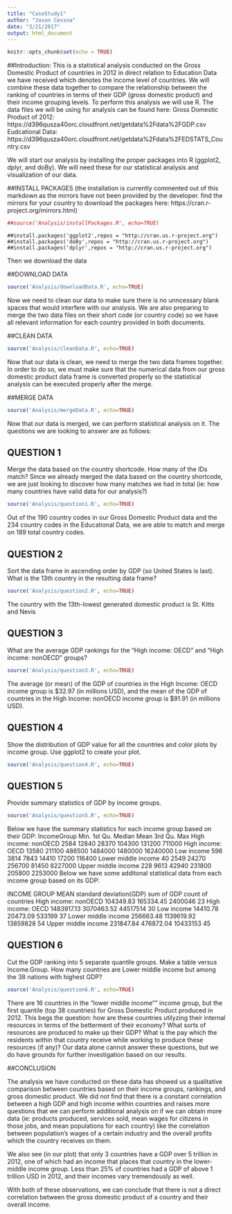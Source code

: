 ```yaml
---
title: "CaseStudy1"
author: "Jason Cessna"
date: "3/21/2017"
output: html_document
---
```


```r
knitr::opts_chunk$set(echo = TRUE)
```

##Introduction:
This is a statistical analysis conducted on the Gross Domestic Product of countries in 2012 in direct relation to Education Data we have received which denotes the income level of countries. We will combine these data together to compare the relationship between the ranking of countries in terms of their GDP (gross domestic product) and their income grouping levels. To perform this analysis we will use R. The data files we will be using for analysis can be found here:
Gross Domestic Product of 2012:
https://d396qusza40orc.cloudfront.net/getdata%2Fdata%2FGDP.csv
Eudcational Data:
https://d396qusza40orc.cloudfront.net/getdata%2Fdata%2FEDSTATS_Country.csv

We will start our analysis by installing the proper packages into R (ggplot2, dplyr, and doBy). We will need these for our statistical analysis and visualization of our data.

##INSTALL PACKAGES
(the installation is currently commented out of this markdown as the mirrors have not been provided by the developer. find the mirrors for your country to download the packages here: https://cran.r-project.org/mirrors.html)
```r
##source('Analysis/installPackages.R', echo=TRUE)
```


```
##install.packages('ggplot2',repos = "http://cran.us.r-project.org")
##install.packages('doBy',repos = "http://cran.us.r-project.org")
##install.packages('dplyr',repos = "http://cran.us.r-project.org")
```

Then we download the data

##DOWNLOAD DATA
```r
source('Analysis/downloadData.R', echo=TRUE)
```

Now we need to clean our data to make sure there is no unncessary blank spaces that would interfere with our analysis. We are also preparing to merge the two data files on their short code (or country code) so we have all relevant information for each country provided in both documents.

##CLEAN DATA

```r
source('Analysis/cleanData.R', echo=TRUE)
```
Now that our data is clean, we need to merge the two data frames together. In order to do so, we must make sure that the numerical data from our gross domestic product data frame is converted properly so the statistical analysis can be executed properly after the merge.

##MERGE DATA

```r
source('Analysis/mergeData.R', echo=TRUE)
```
Now that our data is merged, we can perform statistical analysis on it. The questions we are looking to answer are as follows:

## QUESTION 1
Merge the data based on the country shortcode. How many of the IDs match?
Since we already merged the data based on the country shortcode, we are just looking to discover how many matches we had in total (ie: how many countries have valid data for our analysis?)
```r
source('Analysis/question1.R', echo=TRUE)
```
Out of the 190 country codes in our Gross Domestic Product data and the 234 country codes in the Educational Data, we are able to match and merge on 189 total country codes.

## QUESTION 2
Sort the data frame in ascending order by GDP (so United States is last). What is the 13th
country in the resulting data frame?
```r
source('Analysis/question2.R', echo=TRUE)
```
The country with the 13th-lowest generated domestic product is St. Kitts and Nevis

## QUESTION 3
What are the average GDP rankings for the "High income: OECD" and "High income:
nonOECD" groups?
```r
source('Analysis/question3.R', echo=TRUE)
```
The average (or mean) of the GDP of countries in the High Income: OECD income group is $32.97 (in millions USD), and the mean of the GDP of countries in the High Income: nonOECD income group is $91.91 (in millions USD).

## QUESTION 4
Show the distribution of GDP value for all the countries and color plots by income group. Use
ggplot2 to create your plot.
```r
source('Analysis/question4.R', echo=TRUE)
```

## QUESTION 5
Provide summary statistics of GDP by income groups.
```r
source('Analysis/question5.R', echo=TRUE)
```
Below we have the summary statistics for each income group based on their GDP:
IncomeGroup           Min.    1st Qu.   Median    Mean      3rd Qu.    Max
High income: nonOECD  2584    12840     28370     104300    131200     711000 
High income: OECD     13580   211100    486500    1484000   1480000    16240000 
Low income            596     3814      7843      14410     17200      116400 
Lower middle income   40      2549      24270     256700    81450      8227000 
Upper middle income   228     9613      42940     231800    205800     2253000 
Below we have some additonal statistical data from each income group based on its GDP:

INCOME GROUP           MEAN     standard deviation(GDP)    sum of GDP  count of countries 
High income: nonOECD  104349.83        165334.45           2400046        23
High income: OECD     1483917.13       3070463.52          44517514       30
Low income            14410.78         20473.09            533199         37
Lower middle income   256663.48        1139619.92          13859828       54
Upper middle income   231847.84        476872.04           10433153       45

## QUESTION 6
Cut the GDP ranking into 5 separate quantile groups. Make a table versus Income.Group.
How many countries are Lower middle income but among the 38 nations with highest
GDP?
```r
source('Analysis/question6.R', echo=TRUE)
```
There are 16 countries in the "lower middle income"" income group, but the first quantile (top 38 countries) for Gross Domestic Product produced in 2012. This begs the question: how are these countries utilyzing their internal resources in terms of the betterment of their economy? What sorts of resources are produced to make up their GDP? What is the pay which the residents within that country receive while working to produce these resources (if any)? Our data alone cannot answer these questions, but we do have grounds for further investigation based on our results.

##CONCLUSION

The analysis we have conducted on these data has showed us a qualitative comparison between countries based on their income groups, rankings, and gross domestic product. We did not find that there is a constant correlation between a high GDP and high income within countries and raises more questions that we can perform additional analysis on if we can obtain more data (ie: products produced, services sold, mean wages for citizens in those jobs, and mean populations for each country) like the correlation between population's wages of a certain industry and the overall profits which the country receives on them.

We also see (in our plot) that only 3 countries have a GDP over 5 trillion in 2012, one of which had an income that places that country in the lower-middle income group. Less than 25% of countries had a GDP of above 1 trillion USD in 2012, and their incomes vary tremendously as well.

With both of these observations, we can conclude that there is not a direct correlation between the gross domestic product of a country and their overall income.


